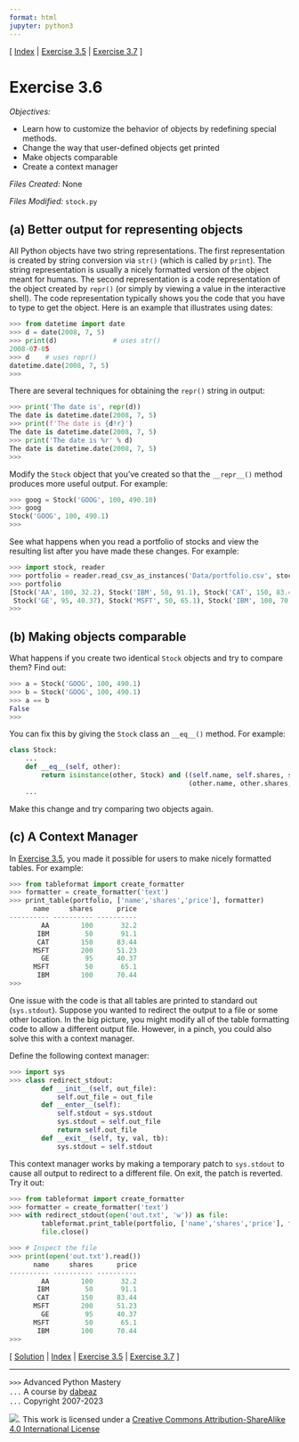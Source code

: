 ```yaml
---
format: html
jupyter: python3
---
```

\[ [Index](index.md) | [Exercise 3.5](ex3_5.md) | [Exercise 3.7](ex3_7.md) \]

# Exercise 3.6

*Objectives:*

- Learn how to customize the behavior of objects by redefining special methods.
- Change the way that user-defined objects get printed
- Make objects comparable
- Create a context manager

*Files Created:* None

*Files Modified:* `stock.py`

## (a) Better output for representing objects

All Python objects have two string representations.  The first
representation is created by string conversion via `str()`
(which is called by `print`).   The string representation is
usually a nicely formatted version of the object meant for humans.
The second representation is a code representation of the object
created by `repr()` (or simply by viewing a value in the
interactive shell).   The code representation typically shows you the
code that you have to type to get the object.  Here is an example
that illustrates using dates:

```python
>>> from datetime import date
>>> d = date(2008, 7, 5)
>>> print(d)              # uses str()
2008-07-05
>>> d    # uses repr()
datetime.date(2008, 7, 5)
>>>
```

There are several techniques for obtaining the `repr()` string
in output:

```python
>>> print('The date is', repr(d))
The date is datetime.date(2008, 7, 5)
>>> print(f'The date is {d!r}')
The date is datetime.date(2008, 7, 5)
>>> print('The date is %r' % d)
The date is datetime.date(2008, 7, 5)
>>> 
```

Modify the `Stock` object that you've created so that
the `__repr__()` method
produces more useful output.  For example:

```python
>>> goog = Stock('GOOG', 100, 490.10)
>>> goog
Stock('GOOG', 100, 490.1)
>>>
```

See what happens when you read a portfolio of stocks and view the
resulting list after you have made these changes.  For example:

```python
>>> import stock, reader
>>> portfolio = reader.read_csv_as_instances('Data/portfolio.csv', stock.Stock)
>>> portfolio
[Stock('AA', 100, 32.2), Stock('IBM', 50, 91.1), Stock('CAT', 150, 83.44), Stock('MSFT', 200, 51.23), 
 Stock('GE', 95, 40.37), Stock('MSFT', 50, 65.1), Stock('IBM', 100, 70.44)]
>>>
```

## (b) Making objects comparable

What happens if you create two identical `Stock` objects and try to compare them? Find out:

```python
>>> a = Stock('GOOG', 100, 490.1)
>>> b = Stock('GOOG', 100, 490.1)
>>> a == b
False
>>>
```

You can fix this by giving the `Stock` class an `__eq__()` method.  For example:

```python
class Stock:
    ...
    def __eq__(self, other):
        return isinstance(other, Stock) and ((self.name, self.shares, self.price) == 
                                             (other.name, other.shares, other.price))
    ...
```

Make this change and try comparing two objects again. 

## (c) A Context Manager

In [Exercise 3.5](ex3_5.md), you made it possible for users to make
nicely formatted tables.  For example:

```python
>>> from tableformat import create_formatter
>>> formatter = create_formatter('text')
>>> print_table(portfolio, ['name','shares','price'], formatter)
      name     shares      price
---------- ---------- ---------- 
        AA        100       32.2
       IBM         50       91.1
       CAT        150      83.44
      MSFT        200      51.23
        GE         95      40.37
      MSFT         50       65.1
       IBM        100      70.44
>>>
```

One issue with the code is that all tables are printed to standard out
(`sys.stdout`).  Suppose you wanted to redirect the output to a file
or some other location.  In the big picture, you might modify all of
the table formatting code to allow a different output file.  However,
in a pinch, you could also solve this with a context manager.

Define the following context manager:

```python
>>> import sys
>>> class redirect_stdout:
        def __init__(self, out_file):
            self.out_file = out_file
        def __enter__(self):
            self.stdout = sys.stdout
            sys.stdout = self.out_file
            return self.out_file
        def __exit__(self, ty, val, tb):
            sys.stdout = self.stdout
```

This context manager works by making a temporary patch to `sys.stdout` to cause
all output to redirect to a different file.  On exit, the patch is reverted. 
Try it out:

```python
>>> from tableformat import create_formatter
>>> formatter = create_formatter('text')
>>> with redirect_stdout(open('out.txt', 'w')) as file:
        tableformat.print_table(portfolio, ['name','shares','price'], formatter)
        file.close()

>>> # Inspect the file
>>> print(open('out.txt').read())
      name     shares      price
---------- ---------- ---------- 
        AA        100       32.2
       IBM         50       91.1
       CAT        150      83.44
      MSFT        200      51.23
        GE         95      40.37
      MSFT         50       65.1
       IBM        100      70.44
>>>
```

\[ [Solution](soln3_6.md) | [Index](index.md) | [Exercise 3.5](ex3_5.md) | [Exercise 3.7](ex3_7.md) \]

----
`>>>` Advanced Python Mastery  
`...` A course by [dabeaz](https://www.dabeaz.com)  
`...` Copyright 2007-2023  

![](https://i.creativecommons.org/l/by-sa/4.0/88x31.png). This work is licensed under a [Creative Commons Attribution-ShareAlike 4.0 International License](http://creativecommons.org/licenses/by-sa/4.0/)
